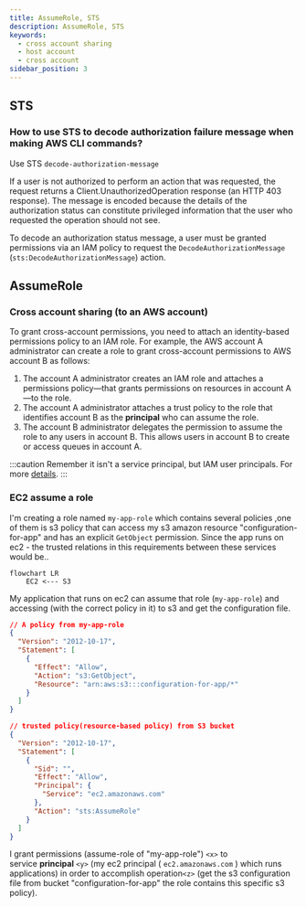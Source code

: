 ```yaml
---
title: AssumeRole, STS
description: AssumeRole, STS
keywords:
  - cross account sharing
  - host account
  - cross account
sidebar_position: 3
---
```


## STS

### How to use STS to decode authorization failure message when making AWS CLI commands?

Use STS `decode-authorization-message`

If a user is not authorized to perform an action that was requested, the request returns a Client.UnauthorizedOperation response (an HTTP 403 response). The message is encoded because the details of the authorization status can constitute privileged information that the user who requested the operation should not see. 

To decode an authorization status message, a user must be granted permissions via an IAM policy to request the `DecodeAuthorizationMessage` (`sts:DecodeAuthorizationMessage`) action.

## AssumeRole

### Cross account sharing (to an AWS account)

To grant cross-account permissions, you need to attach an identity-based permissions policy to an IAM role. For example, the AWS account A administrator can create a role to grant cross-account permissions to AWS account B as follows:

1. The account A administrator creates an IAM role and attaches a permissions policy—that grants permissions on resources in account A—to the role.
2. The account A administrator attaches a trust policy to the role that identifies account B as the **principal** who can assume the role.
3. The account B administrator delegates the permission to assume the role to any users in account B. This allows users in account B to create or access queues in account A.

:::caution
Remember it isn't a service principal, but IAM user principals. For more [details](https://docs.aws.amazon.com/IAM/latest/UserGuide/reference_policies_elements_principal.html).
:::


### EC2 assume a role

I'm creating a role named `my-app-role` which contains several policies ,one of them is s3 policy that can access my s3 amazon resource "configuration-for-app" and has an explicit `GetObject` permission. Since the app runs on ec2 - the trusted relations in this requirements between these services would be..

```mermaid
flowchart LR
    EC2 <--- S3
```

My application that runs on ec2 can assume that role (`my-app-role`) and accessing (with the correct policy in it) to s3 and get the configuration file.

```json
// A policy from my-app-role
{
  "Version": "2012-10-17",
  "Statement": [
    {
      "Effect": "Allow",
      "Action": "s3:GetObject",
      "Resource": "arn:aws:s3:::configuration-for-app/*"
    }
  ]
}
```

```json
// trusted policy(resource-based policy) from S3 bucket
{
  "Version": "2012-10-17",
  "Statement": [
    {
      "Sid": "",
      "Effect": "Allow",
      "Principal": {
        "Service": "ec2.amazonaws.com"
      },
      "Action": "sts:AssumeRole"
    }
  ]
}
```
I grant permissions (assume-role of "my-app-role") `<x>` to service **principal** `<y>` (my ec2 principal ( `ec2.amazonaws.com` ) which runs applications) in order to accomplish operation`<z>` (get the s3 configuration file from bucket "configuration-for-app" the role contains this specific s3 policy).
